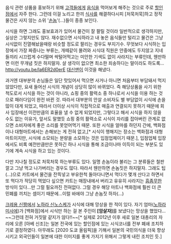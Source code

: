 음식 관련 상품을 홍보하기 위해 [[고객]]들에게 [[음식]]을 먹어보게 해주는 것으로
주로 [[할인점]]에서 자주 한다. 그런데 이걸 노리고 한끼 [[식사]]를 해결하다시피 [처묵처묵]하고 정작 물건은 사지 않는 소위 '[[손놈]]'(…)들이 종종 보인다.

시식을 하면 그래도 홍보효과가 있어서 물건이 잘 팔릴 것이라 일반적으로 생각하지만, 실상은 그렇지만도 않다. 재수없으면 시식하라고 내 놓은 음식들만 털리고 물건은 그냥 시식없이 진열해놨을때랑 비슷할 정도로 팔리는 경우도 부지기수. 무엇보다 시식하는 입장에서 가장 짜증나는 부류는, 개떼같이 몰려와 시식대 직원은 안중에도 두지않고 지네들끼리 시끄럽게 수다떨며 싹털어먹고는 미안한 기색도 없이 사라지는 부류인데, 웬만하면 이런 무개념 짓은 하지말자. 살 생각이 없으면 최소한 죄송하다는 말이라도 하도록...   
{{{#!html
 <object width="420" height="315"><param name="movie" value="http://www.youtube.com/v/la6ER2d0erE?version=3&amp;hl=ko_KR"></param><param name="allowFullScreen" value="true"></param><param name="allowscriptaccess" value="always"></param><embed src="http://www.youtube.com/v/la6ER2d0erE?version=3&amp;hl=ko_KR" type="application/x-shockwave-flash" width="420" height="315" allowscriptaccess="always" allowfullscreen="true"></embed></object>
}}}
http://youtu.be/la6ER2d0erE
[[대신맨]]이 이것을 해냈다.

과거엔 대부분의 손님들은 일단 맛있어서 먹으면 사거나 아니면 처음부터 부담돼서 먹지 않았다만, 요새 들어선 시식의 개념이 상당히 많이 바뀌었다. 즉 해당상품을 사기 위한 척도로서 시식을 하는 것이 아니라, 쇼핑 중의 활력소 중 하나로서 시식을 이용 하는 것으로 패러다임이 완전 바뀐 것. 따라서 대부분의 안살 소비자도 별 부담없이 시식에 손을 많이 대게 되었고, 따라서 더이상 시식이 직접적으로 매출과 연결되지 못하기 때문에 회사 입장에선 이전만큼의 효율을 낼 수 없게 되었지만, 그렇다고 해서 시식을 하지 않을 수도 없는 이유가, 앞서도 말했듯 쇼핑 중의 활력소로 시식이 자리를 잡아버린 관계로 없으면 소비자에게 좋은 소리를 못얻어먹기 때문. 또한 시식을 얼마를 하던지 간에, 백화점이나 대형마트에서는 손해보는 게 전혀 없고,[* 시식이 행해지는 장소는 백화점과 대형마트이지만, 시식에 소모되는 분량을 소모하는 것은 입점업체이기 때문.], 입점업체 입장에서도 비록 예전만큼만은 못하긴 하나 시식을 통해 조금이나마 이득이 되는 부분도 있기에 계속 시식을 하고 있는 것이다.

다만 지나칠 정도로 처묵처묵 하는부류도 있다. 일명 손놈이라 불리는 그 분류들은 철판 깔고 그냥 먹고 나가버리는 경우도 많다. 따라서 웬만하면 손놈짓은 하지말자. 그래도 팁(...)으로 카트에서 물건을 잔뜩넣고 부유한척 돌아다니면서 먹다가 몇개 산다고 하면서 또 먹다가 적당히 먹었다 싶으면 카트는 매장내에서 버리고 유유히 사라지는 [[흠좀무]]한 방식이 있다...만 그럴 필요까진 전혀없다. 그럴 경우 해당 마트나 백화점에 훨씬 더 큰 민폐를 끼치는 셈이기 때문에...이럴 바에야 그냥 손놈짓 하자(...)

[[크레용 신짱]]에서 [[노하라 신노스케]]가 시식에 대해 망상을 한 적이 있다. 자기 엄마([[노하라 미사에]])가 [백화점]에서 시식만 하는 걸 본 주인이 '''[암살자]'''를 보냈다는 망상을 했었다... ~~그런데 전혀 거짓말 같지가 않다!!~~[* 실제로 2012년 이후 새로 일본 대총리의 자리에 오른 [아베 신조]는 일본 전국에 있는 할인점에 있는 시식코너를 전부 폐쇄 조치하기로 결정하였다. 아무래도 [2020 도쿄 올림픽]을 기해서 일본의 국민의식을 더욱 향상시키고 외국인들이 일본에 대한 이미지를 좋게 가지기 위해서 그렇게 내린 조치인 듯.]

